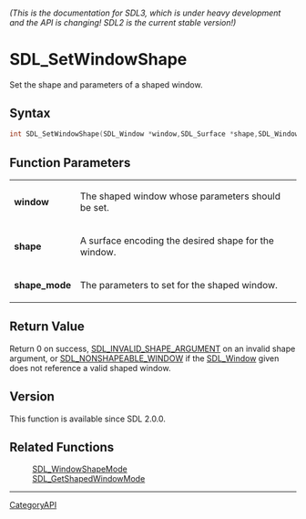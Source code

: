 ====== (This is the documentation for SDL3, which is under heavy development and the API is changing! SDL2 is the current stable version!) ======
= SDL_SetWindowShape =

Set the shape and parameters of a shaped window.

== Syntax ==

<syntaxhighlight lang='c'>
int SDL_SetWindowShape(SDL_Window *window,SDL_Surface *shape,SDL_WindowShapeMode *shape_mode);
</syntaxhighlight>

== Function Parameters ==

{|
|'''window'''
|The shaped window whose parameters should be set.
|-
|'''shape'''
|A surface encoding the desired shape for the window.
|-
|'''shape_mode'''
|The parameters to set for the shaped window.
|}

== Return Value ==

Return 0 on success, [[SDL_INVALID_SHAPE_ARGUMENT]] on an invalid shape
argument, or [[SDL_NONSHAPEABLE_WINDOW]] if the [[SDL_Window]] given does
not reference a valid shaped window.

== Version ==

This function is available since SDL 2.0.0.

== Related Functions ==

:[[SDL_WindowShapeMode]]
:[[SDL_GetShapedWindowMode]]

----
[[CategoryAPI]]


